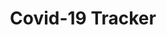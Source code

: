 ---
title: Covid-19 Tracker
url: https://covid19statistic.firebaseapp.com/
image: ./covid-19.png
stack: ['React','Firebase','Reactstrap']
---